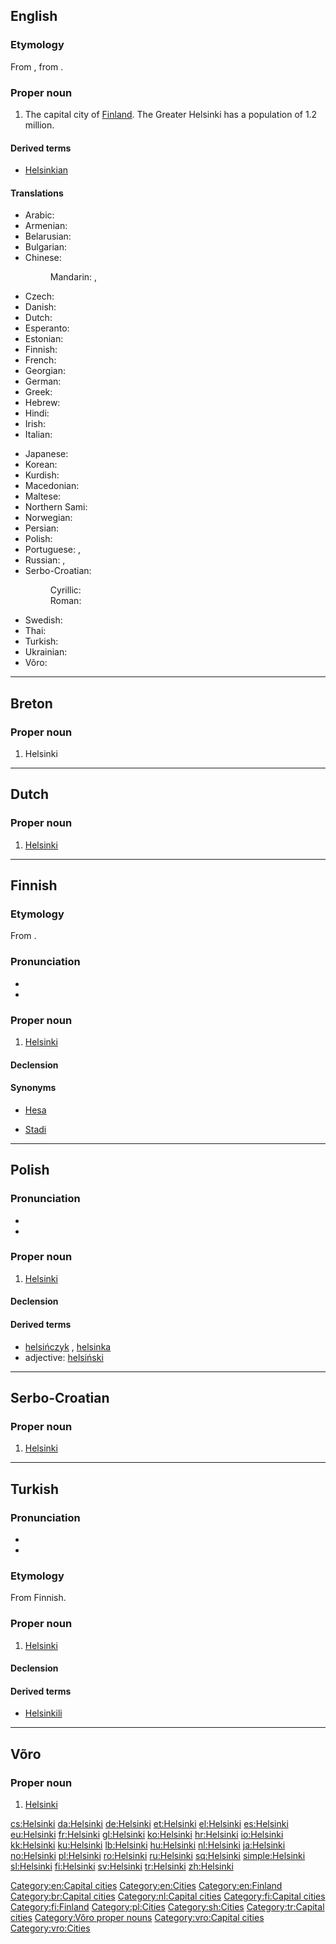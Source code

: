 {{also|Helsinkî|Ħelsinki}}
==English==
{{wikipedia}}

===Etymology===
From {{etyl|fi}} {{term|Helsinki|lang=fi}}, from {{etyl|sv}} {{term|Helsingfors|lang=sv}}.

===Proper noun===
{{en-proper noun}}

# The capital city of [[Finland]]. The Greater Helsinki has a population of 1.2 million.

====Derived terms====
* [[Helsinkian]]

====Translations====
{{trans-top|the capital city of Finland}}
* Arabic: {{t-|ar|هلسنكي|m|tr=hilsínki}}
* Armenian: {{t-|hy|Հելսինկի|tr=Helsinki}}
* Belarusian: {{t-|be|Хельсінкі|m|tr=Xél’sinki}}
* Bulgarian: {{t-|bg|Хелзинки|m|tr=Xélzinki}}
* Chinese:
*: Mandarin: {{t-|cmn|赫爾辛基|sc=Hani}}, {{t-|cmn|赫尔辛基|tr=Hè'ěrxīnjī|sc=Hani}}
* Czech: {{t+|cs|Helsinky|f|p}}
* Danish: {{t+|da|Helsinki}}
* Dutch: {{t+|nl|Helsinki}}
* Esperanto: {{t-|eo|Helsinko}}
* Estonian: {{t+|et|Helsingi}}
* Finnish: {{t+|fi|Helsinki}}
* French: {{t+|fr|Helsinki|m}}
* Georgian: {{t-|ka|ჰელსინკი|tr=helsinki|sc=Geor}}
* German: {{t+|de|Helsinki|n}}
* Greek: {{t+|el|Ελσίνκι|n|tr=Elsínki}}
* Hebrew: {{t-|he|הלסינקי}}
* Hindi: {{t-|hi|हेलसिंकी|tr=hēlsiṅkī}}
* Irish: {{t-|ga|Heilsincí|f}}
* Italian: {{t-|it|Helsinki|f}}
{{trans-mid}}
* Japanese: {{t-|ja|ヘルシンキ|tr=Herushinki}}
* Korean: {{t+|ko|헬싱키|tr=Helsingki}}
* Kurdish: {{t+|ku|Helsinkî|f}}
* Macedonian: {{t-|mk|Хелсинки|m|tr=Hélsinki}}
* Maltese: {{t-|mt|Ħelsinki}}
* Northern Sami: {{tø|se|Helsset}}
* Norwegian: {{t+|no|Helsingfors}}
* Persian: {{t-|fa|هلسینکی}}
* Polish: {{t+|pl|Helsinki|p}}
* Portuguese: {{t-|pt|Helsínquia|f}} {{qualifier|Portugal}}, {{t-|pt|Helsinque|f}} {{qualifier|Brazil}}
* Russian: {{t-|ru|Хельсинки|m|tr=Xél’sinki}} {{indeclinable}},  {{qualifier|obsolete}} {{t-|ru|Гельсингфорс|m|tr=Gel'singfórs}}
* Serbo-Croatian:
*: Cyrillic: {{t-|sh|Хелсинки|m|sc=Cyrl}}
*: Roman: {{t-|sh|Helsinki|m}}
* Swedish: {{t+|sv|Helsingfors}}
* Thai: {{t-|th|เฮลซิงกิ|tr=haynsinggì}}
* Turkish: {{t+|tr|Helsinki}}
* Ukrainian: {{t-|uk|Гельсiнкi|m|tr=Hél’sinki}}
* Võro: {{tø|vro|Helsinki}}
{{trans-bottom}}

[[Category:en:Capital cities]]
[[Category:en:Cities]]
[[Category:en:Finland]]

----

==Breton==
{{wikipedia|lang=br}}

===Proper noun===
{{head|br|proper noun|sort=helsinki}}

# Helsinki

[[Category:br:Capital cities]]

----

==Dutch==
{{wikipedia|lang=nl}}

===Proper noun===
{{head|nl|proper noun}}

# [[#English|Helsinki]]

[[Category:nl:Capital cities]]

----

==Finnish==
{{wikipedia|lang=fi}}

===Etymology===
From {{etyl|sv|fi}} {{term|Helsingfors|lang=sv}}.

===Pronunciation===
* {{IPA|lang=fi|[ˈhelsiŋki]}}
* {{hyphenation|hel|sin|ki}}

===Proper noun===
{{fi-proper noun}}

# [[#English|Helsinki]]

====Declension====
{{fi-decl-tuoli|Helsi|nk|ng|ä|nopl=1}}

====Synonyms====
* {{qualifier|colloquial}} [[Hesa]]
* {{qualifier|slang}} [[Stadi]]

[[Category:fi:Capital cities]]
[[Category:fi:Finland]]

----

==Polish==

===Pronunciation===
* {{IPA|/xɛlˈs̪in̪ci/|lang=pl}}
* {{audio|Pl-Helsinki.ogg|audio}}

===Proper noun===
{{head|pl|proper noun|g=p}} {{plurale tantum|lang=pl}} 

# [[#English|Helsinki]]

====Declension====
{{pl-decl-noun-pl
|Helsinki
|Helsinek
|Helsinkom
|Helsinki
|Helsinkami
|Helsinkach
|Helsinki
}}

====Derived terms====
* [[helsińczyk]] {{m}}, [[helsinka]] {{f}}
* adjective: [[helsiński]]

[[Category:pl:Cities]]

----

==Serbo-Croatian==

===Proper noun===
{{sh-proper noun|g=m|r|Хелсинки}}

# [[#English|Helsinki]]

[[Category:sh:Cities]]

----

==Turkish==

===Pronunciation===
* {{IPA|[helˈsinci]|lang=tr}}
* {{hyphenation|hel|sin|ki}}

===Etymology===
From Finnish.

===Proper noun===
{{head|tr|proper noun}}

# [[#English|Helsinki]]

====Declension====
{{tr-prop-v-ei}}
{{tr-poss-prop-v-ei}}

====Derived terms====
* [[Helsinkili]]

[[Category:tr:Capital cities]]

----

==Võro==

===Proper noun===
{{head|vro|proper noun}}

# [[#English|Helsinki]]

[[Category:Võro proper nouns]]
[[Category:vro:Capital cities]]
[[Category:vro:Cities]]

[[cs:Helsinki]]
[[da:Helsinki]]
[[de:Helsinki]]
[[et:Helsinki]]
[[el:Helsinki]]
[[es:Helsinki]]
[[eu:Helsinki]]
[[fr:Helsinki]]
[[gl:Helsinki]]
[[ko:Helsinki]]
[[hr:Helsinki]]
[[io:Helsinki]]
[[kk:Helsinki]]
[[ku:Helsinki]]
[[lb:Helsinki]]
[[hu:Helsinki]]
[[nl:Helsinki]]
[[ja:Helsinki]]
[[no:Helsinki]]
[[pl:Helsinki]]
[[ro:Helsinki]]
[[ru:Helsinki]]
[[sq:Helsinki]]
[[simple:Helsinki]]
[[sl:Helsinki]]
[[fi:Helsinki]]
[[sv:Helsinki]]
[[tr:Helsinki]]
[[zh:Helsinki]]